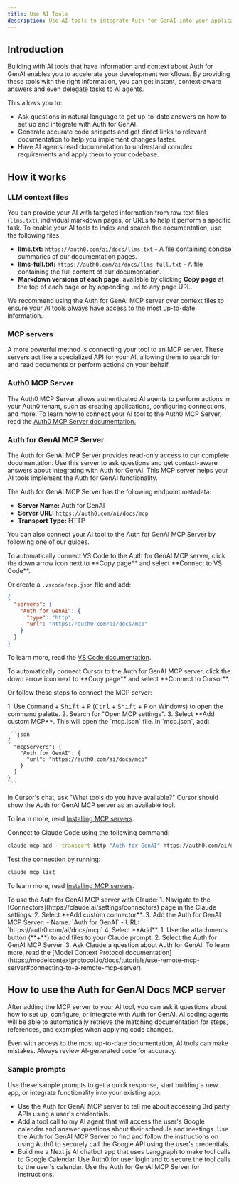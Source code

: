```yaml
---
title: Use AI Tools
description: Use AI tools to integrate Auth for GenAI into your application.
---
```

## Introduction
Building with AI tools that have information and context about Auth for GenAI enables you to accelerate your development workflows. By providing these tools with the right information, you can get instant, context-aware answers and even delegate tasks to AI agents.

This allows you to:

- Ask questions in natural language to get up-to-date answers on how to set up and integrate with Auth for GenAI.
- Generate accurate code snippets and get direct links to relevant documentation to help you implement changes faster.
- Have AI agents read documentation to understand complex requirements and apply them to your codebase.

## How it works
### LLM context files
You can provide your AI with targeted information from raw text files (`llms.txt`), individual markdown pages, or URLs to help it perform a specific task. To enable your AI tools to index and search the documentation, use the following files:

- **llms.txt:** `https://auth0.com/ai/docs/llms.txt` - A file containing concise summaries of our documentation pages.
- **llms-full.txt:** `https://auth0.com/ai/docs/llms-full.txt` - A file containing the full content of our documentation.
- **Markdown versions of each page:** available by clicking **Copy page** at the top of each page or by appending `.md` to any page URL.

We recommend using the Auth for GenAI MCP server over context files to ensure your AI tools always have access to the most up-to-date information.

### MCP servers
A more powerful method is connecting your tool to an MCP server. These servers act like a specialized API for your AI, allowing them to search for and read documents or perform actions on your behalf.

### Auth0 MCP Server
The Auth0 MCP Server allows authenticated AI agents to perform actions in your Auth0 tenant, such as creating applications, configuring connections, and more. To learn how to connect your AI tool to the Auth0 MCP Server, read the [Auth0 MCP Server documentation.](https://auth0.com/docs/get-started/auth0-mcp-server)

### Auth for GenAI MCP Server
The Auth for GenAI MCP Server provides read-only access to our complete documentation. Use this server to ask questions and get context-aware answers about integrating with Auth for GenAI. This MCP server helps your AI tools implement the Auth for GenAI functionality.

The Auth for GenAI MCP Server has the following endpoint metadata:

- **Server Name:** Auth for GenAI
- **Server URL:** `https://auth0.com/ai/docs/mcp`
- **Transport Type:** HTTP

You can also connect your AI tool to the Auth for GenAI MCP Server by following one of our guides.

<Tabs>
<Tab title="VS Code">
<Tip>To automatically connect VS Code to the Auth for GenAI MCP server, click the down arrow icon next to **Copy page** and select **Connect to VS Code**.</Tip>

Or create a `.vscode/mcp.json` file and add:

```json
{
  "servers": {
    "Auth for GenAI": {
      "type": "http",
      "url": "https://auth0.com/ai/docs/mcp"
    }
  }
}
```

To learn more, read the [VS Code documentation](https://code.visualstudio.com/docs/copilot/chat/mcp-servers).
</Tab>

<Tab title="Cursor">
<Tip>To automatically connect Cursor to the Auth for GenAI MCP server, click the down arrow icon next to **Copy page** and select **Connect to Cursor**.</Tip>

Or follow these steps to connect the MCP server:

<Steps>
  <Step title="Open MCP settings">
    1. Use <kbd>Command</kbd> + <kbd>Shift</kbd> + <kbd>P</kbd> (<kbd>Ctrl</kbd> + <kbd>Shift</kbd> + <kbd>P</kbd> on Windows) to open the command palette.
    2. Search for "Open MCP settings".
    3. Select **Add custom MCP**. This will open the `mcp.json` file.
  </Step>
  <Step title="Configure the Auth for GenAI MCP server">
    In `mcp.json`, add:

    ```json
    {
      "mcpServers": {
        "Auth for GenAI": {
          "url": "https://auth0.com/ai/docs/mcp"
        }
      }
    }
    ```
  </Step>
  <Step title="Test the connection">
    In Cursor's chat, ask "What tools do you have available?" Cursor should show the Auth for GenAI MCP server as an available tool.
  </Step>
</Steps>

To learn more, read [Installing MCP servers](https://docs.cursor.com/en/context/mcp#installing-mcp-servers).
</Tab>

<Tab title="Claude Code">
Connect to Claude Code using the following command:

```bash
claude mcp add --transport http "Auth for GenAI" https://auth0.com/ai/docs/mcp
```

Test the connection by running:

```bash
claude mcp list
```

To learn more, read [Installing MCP servers](https://docs.anthropic.com/en/docs/claude-code/mcp#installing-mcp-servers).
</Tab>

<Tab title="Claude">
To use the Auth for GenAI MCP server with Claude:
<Steps>
  <Step title="Add the Auth for GenAI MCP server to Claude">
    1. Navigate to the [Connectors](https://claude.ai/settings/connectors) page in the Claude settings. 
    2. Select **Add custom connector**.
    3. Add the Auth for GenAI MCP Server:
      - Name: `Auth for GenAI`
      - URL: `https://auth0.com/ai/docs/mcp`
    4. Select **Add**.
  </Step>
  <Step title="Access the MCP server in your chat">
    1. Use the attachments button (**+**) to add files to your Claude prompt.
    2. Select the Auth for GenAI MCP Server.
    3. Ask Claude a question about Auth for GenAI.
  </Step>
</Steps>
To learn more, read the [Model Context Protocol documentation](https://modelcontextprotocol.io/docs/tutorials/use-remote-mcp-server#connecting-to-a-remote-mcp-server).
</Tab>
</Tabs>

## How to use the Auth for GenAI Docs MCP server
After adding the MCP server to your AI tool, you can ask it questions about how to set up, configure, or integrate with Auth for GenAI. AI coding agents will be able to automatically retrieve the matching documentation for steps, references, and examples when applying code changes. 

<Note>Even with access to the most up-to-date documentation, AI tools can make mistakes. Always review AI-generated code for accuracy.</Note>

### Sample prompts
Use these sample prompts to get a quick response, start building a new app, or integrate functionality into your existing app:

- Use the Auth for GenAI MCP server to tell me about accessing 3rd party APIs using a user's credentials.
- Add a tool call to my AI agent that will access the user's Google calendar and answer questions about their schedule and meetings. Use the Auth for GenAI MCP Server to find and follow the instructions on using Auth0 to securely call the Google API using the user's credentials.
- Build me a Next.js AI chatbot app that uses Langgraph to make tool calls to Google Calendar. Use Auth0 for user login and to secure the tool calls to the user's calendar. Use the Auth for GenAI MCP Server for instructions.